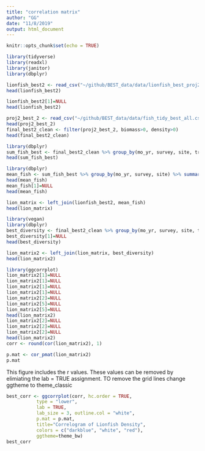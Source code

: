 ```yaml
---
title: "correlation matrix"
author: "GG"
date: "11/8/2019"
output: html_document
---
```


```r
knitr::opts_chunk$set(echo = TRUE)
```
```r
library(tidyverse)
library(readxl)
library(janitor)
library(dbplyr)
```
```r
lionfish_best2 <- read_csv("~/github/BEST_data/data/lionfish_best_proj2.csv")
head(lionfish_best2)

```

```r
lionfish_best2[1]=NULL
head(lionfish_best2)
```

```r
proj2_best_2 <- read_csv("~/github/BEST_data/data/fish_tidy_best_all.csv")
head(proj2_best_2)
final_best2_clean <- filter(proj2_best_2, biomass>0, density>0)
head(final_best2_clean)
```

```r
library(dbplyr)
sum_fish_best <- final_best2_clean %>% group_by(mo_yr, survey, site, transect) %>% summarise(total_den = sum(density), total_bio = sum(biomass))
head(sum_fish_best)
```

```r
library(dbplyr)
mean_fish <- sum_fish_best %>% group_by(mo_yr, survey, site) %>% summarise(avg_den = mean(total_den), avg_bio = mean(total_bio))
head(mean_fish)
mean_fish[1]=NULL
head(mean_fish)
```
```r
lion_matrix <- left_join(lionfish_best2, mean_fish)
head(lion_matrix)
```
```r
library(vegan)
library(dbplyr)
best_diversity <- final_best2_clean %>% group_by(mo_yr, survey, site, transect) %>% summarise(richness = n_distinct(species), diversity = diversity(density, "shannon")) %>% group_by(mo_yr, survey, site) %>% summarise(avg_rich = mean(richness), avg_div = mean(diversity))
best_diversity[1]=NULL
head(best_diversity)

```

```r
lion_matrix2 <- left_join(lion_matrix, best_diversity)
head(lion_matrix2)
```

```r
library(ggcorrplot)
lion_matrix2[1]=NULL
lion_matrix2[1]=NULL
lion_matrix2[1]=NULL
lion_matrix2[1]=NULL
lion_matrix2[2]=NULL
lion_matrix2[5]=NULL
lion_matrix2[5]=NULL
head(lion_matrix2)
lion_matrix2[2]=NULL
lion_matrix2[2]=NULL
lion_matrix2[2]=NULL
head(lion_matrix2)
corr <- round(cor(lion_matrix2), 1)
```
```r
p.mat <- cor_pmat(lion_matrix2)
p.mat

```

This figure includes the r values. These values can be removed by elimiating the lab = TRUE assignment. TO remove the grid lines change ggtheme to theme_classic
```r
best_corr <- ggcorrplot(corr, hc.order = TRUE, 
           type = "lower", 
           lab = TRUE, 
           lab_size = 3, outline.col = "white",
           p.mat = p.mat,
           title="Correlogram of Lionfish Density", 
           colors = c("darkblue", "white", "red"),
           ggtheme=theme_bw)
best_corr
```